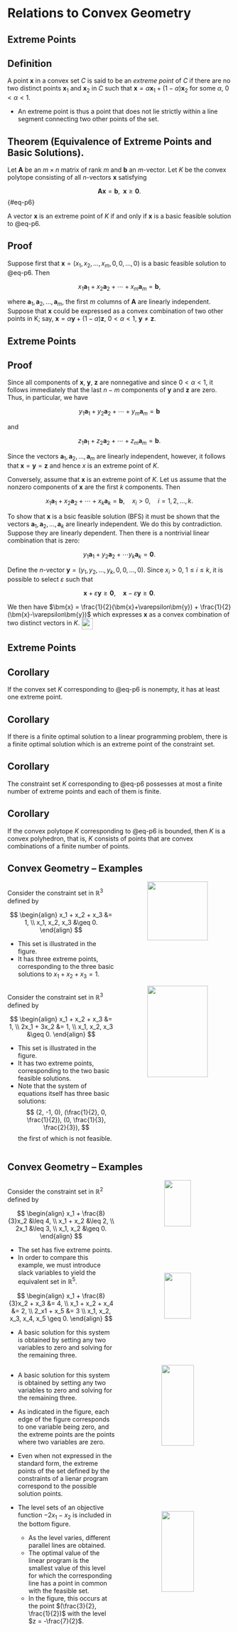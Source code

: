 # Relations to Convex Geometry

## Extreme Points {.smaller}

::: {.callout-tip icon=false}
## Definition
A point $\bm{x}$ in a convex set $C$ is said to be an _extreme point_ of $C$ if
there are no two distinct points $\bm{x}_1$ and $\bm{x}_2$ in $C$ such that
$\bm{x} = \alpha \bm{x}_1 + (1-\alpha)\bm{x}_2$ for some $\alpha$, $0 < \alpha <
1$.
:::

* An extreme point is thus a point that does not lie strictly within a line
segment connecting two other points of the set.

::: {.callout-tip icon=false}
## Theorem (Equivalence of Extreme Points and Basic Solutions).
Let $\bm{A}$ be an $m \times n$ matrix of rank $m$ and $\bm{b}$ an $m$-vector.
Let $K$ be the convex polytope consisting of all $n$-vectors $\bm{x}$ satisfying 

$$ \bm{Ax} = \bm{b}, \;\; \bm{x} \geq \bm{0}. $$ {#eq-p6}

A vector $\bm{x}$ is an extreme point of $K$ if and only if $\bm{x}$ is a basic
feasible solution to @eq-p6.
:::

::: {.callout-note icon=false}
## Proof
Suppose first that $\bm{x} = (x_1, x_2, \ldots, x_m, 0, 0, \ldots, 0)$ is a
basic feasible solution to @eq-p6. Then 

$$ x_1 \bm{a}_1 + x_2\bm{a}_2 + \cdots + x_m\bm{a}_m = \bm{b}, $$ 

where $\bm{a}_1, \bm{a}_2, \ldots, \bm{a}_m$, the first $m$ columns of $\bm{A}$
are linearly independent. Suppose that $\bm{x}$ could be expressed as a convex
combination of two other points in K; say, $\bm{x} = \alpha \bm{y} +
(1-\alpha)\bm{z}$, $0 < \alpha < 1$, $\bm{y} \neq \bm{z}$.
:::


## Extreme Points {.smaller}

::: {.callout-note icon=false}
## Proof
Since all components of $\bm{x}$, $\bm{y}$, $\bm{z}$ are nonnegative and since
$0 < \alpha < 1$, it follows immediately that the last $n-m$ components of
$\bm{y}$ and $\bm{z}$ are zero. Thus, in particular, we have 

$$ y_1\bm{a}_1 + y_2\bm{a}_2 + \cdots + y_m\bm{a}_m = \bm{b} $$

and 

$$ z_1\bm{a}_1 + z_2\bm{a}_2 + \cdots + z_m\bm{a}_m = \bm{b}. $$

Since the vectors $\bm{a}_1, \bm{a}_2, \ldots, \bm{a}_m$ are linearly
independent, however, it follows that $\bm{x} = \bm{y} = \bm{z}$ and hence $x$
is an extreme point of $K$.

Conversely, assume that $\bm{x}$ is an extreme point of $K$. Let us assume that
the nonzero components of $\bm{x}$ are the first $k$ components. Then

$$ x_1\bm{a}_1 + x_2\bm{a}_2 + \cdots + x_k\bm{a}_k = \bm{b}, \quad x_i > 0,
\quad i = 1, 2, \ldots, k. $$

To show that $\bm{x}$ is a bsic feasible solution (BFS) it must be shown that
the vectors $\bm{a}_1, \bm{a}_2, \ldots, \bm{a}_k$ are linearly independent. We
do this by contradiction. Suppose they are linearly dependent. Then there is a
nontrivial linear combination that is zero: 

$$ y_1\bm{a}_1 + y_2\bm{a}_2 + \cdots y_k\bm{a}_k = \bm{0}. $$

Define the $n$-vector $\bm{y} = (y_1, y_2, \ldots, y_k, 0, 0, \ldots, 0)$. Since
$x_i > 0$, $1 \leq i \leq k$, it is possible to select $\varepsilon$ such that 

$$ \bm{x} + \varepsilon \bm{y} \geq \bm{0}, \quad \bm{x} - \varepsilon \bm{y}
\geq \bm{0}. $$


We then have $\bm{x} = \frac{1}{2}(\bm{x}+\varepsilon\bm{y}) +
\frac{1}{2}(\bm{x}-\varepsilon\bm{y})$ which expresses $\bm{x}$ as a convex
combination of two distinct vectors in $K$. <img src="contents/assets/66x71.png"
width=25mm style="vertical-align:middle" />
:::


## Extreme Points {.smaller}

::: {.callout-tip icon=false}
## Corollary
If the convex set $K$ corresponding to @eq-p6 is nonempty, it has at least one
extreme point.
:::

::: {.callout-tip icon=false}
## Corollary
If there is a finite optimal solution to a linear programming problem, there is
a finite optimal solution which is an extreme point of the constraint set.
:::

::: {.callout-tip icon=false}
## Corollary
The constraint set $K$ corresponding to @eq-p6 possesses at most a finite number
of extreme points and each of them is finite.
:::

::: {.callout-tip icon=false}
## Corollary
If the convex polytope $K$ corresponding to @eq-p6 is bounded, then $K$ is a
convex polyhedron, that is, $K$ consists of points that are convex combinations
of a finite number of points.
:::

## Convex Geometry &#8211; Examples {.smaller}

::: {.r-stack}

:::: {.columns .fragment .fade-out}

::: {.column width="50%"}

::: {.callout-important appearance="minimal"}
Consider the constraint set in $\mathbb{R}^3$ defined by

$$
\begin{align}
x_1 + x_2 + x_3 &= 1, \\
x_1, x_2, x_3 &\geq 0.
\end{align}
$$

* This set is illustrated in the figure.
* It has three extreme points, corresponding to the three basic solutions to
$x_1 + x_2 + x_3 = 1$.
:::

:::

::: {.column width="50%"}
<center><img src="contents/assets/ex1_feasible.png" width="75%" /></center>
:::

::::


:::: {.columns .fragment .fade-in}

::: {.column width="50%"}

::: {.callout-important appearance="minimal"}
Consider the constraint set in $\mathbb{R}^3$ defined by

$$
\begin{align}
x_1 + x_2 + x_3 &= 1, \\
2x_1 + 3x_2 &= 1, \\
x_1, x_2, x_3 &\geq 0.
\end{align}
$$

* This set is illustrated in the figure.
* It has two extreme points, corresponding to the two basic feasible solutions.
* Note that the system of equations itself has three basic solutions:
$$ (2, -1, 0), (\frac{1}{2}, 0, \frac{1}{2}), (0, \frac{1}{3}, \frac{2}{3}), $$
the first of which is not feasible.
:::

:::

::: {.column width="50%"}
<center><img src="contents/assets/ex2_feasible.png" width="75%" /></center>
:::

::::

:::


## Convex Geometry &#8211; Examples {.smaller}

::: {.r-stack}

:::: {.columns .fragment .fade-out}

::: {.column width="50%"}



::: {.callout-important appearance="minimal"}
Consider the constraint set in $\mathbb{R}^2$ defined by

$$
\begin{align}
x_1 + \frac{8}{3}x_2 &\leq 4, \\
x_1 + x_2 &\leq 2, \\
2x_1 &\leq 3, \\
x_1, x_2 &\geq 0.
\end{align}
$$

* The set has five extreme points.
* In order to compare this example, we must introduce slack variables to yield
the equivalent set in $\mathbb{R}^5$.

$$
\begin{align}
x_1 + \frac{8}{3}x_2 + x_3 &= 4, \\
x_1 + x_2 + x_4 &= 2, \\
2_x1 + x_5 &= 3 \\
x_1, x_2, x_3, x_4, x_5 \geq 0.
\end{align}
$$
:::

::: {.callout-important appearance="minimal"}

* A basic solution for this system is obtained by setting any two variables to
zero and solving for the remaining three.
:::


:::


::: {.column width="50%"}
<center><img src="contents/assets/ex3_feasible1.png" width="50%" /></center>

<center><img src="contents/assets/ex3_feasible2.png" width="50%" /></center>
:::

::::


:::: {.columns .fragment}

::: {.column width="50%"}

::: {.callout-important appearance="minimal"}

* A basic solution for this system is obtained by setting any two variables to
zero and solving for the remaining three.

* As indicated in the figure, each edge of the figure corresponds to one
variable being zero, and the extreme points are the points where two variables
are zero.
:::

::: {.callout-warning appearance="minimal"}
* Even when not expressed in the standard form, the extreme points of the set
defined by the constraints of a lienar program correspond to the possible
solution points.

* The level sets of an objective function $-2x_1 - x_2$ is included in the
bottom figure.
  - As the level varies, different parallel lines are obtained.
  - The optimal value of the linear program is the smallest value of this level
    for which the corresponding line has a point in common with the feasible
    set.
  - In the figure, this occurs at the point $(\frac{3}{2}, \frac{1}{2})$ with
    the level $z = -\frac{7}{2}$.
:::


:::


::: {.column width="50%"}
<center><img src="contents/assets/ex3_feasible1.png" width="55%" /></center>

<center><img src="contents/assets/ex3_feasible2.png" width="55%" /></center>
:::

::::


:::
